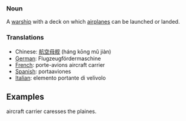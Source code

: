 === Noun ===
{{wikipedia}}

A [[warship]] with a deck on which [[airplane]]s can be launched or landed.


=== Translations ===
*Chinese: [[航空母舰]] (háng kōng mǔ jiàn)
*[[German]]: Flugzeugfördermaschine
*[[French]]: porte-avions aircraft carrier
*[[Spanish]]: portaaviones
*[[Italian]]: elemento portante di velivolo


==Examples==
aircraft carrier caresses the plaines.